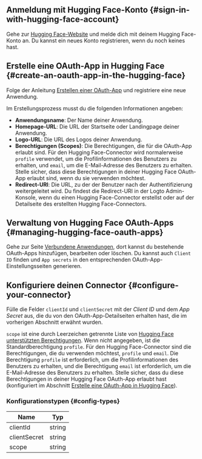 ## Anmeldung mit Hugging Face-Konto \{#sign-in-with-hugging-face-account}

Gehe zur [Hugging Face-Website](https://huggingface.co/) und melde dich mit deinem Hugging Face-Konto an. Du kannst ein neues Konto registrieren, wenn du noch keines hast.

## Erstelle eine OAuth-App in Hugging Face \{#create-an-oauth-app-in-the-hugging-face}

Folge der Anleitung [Erstellen einer OAuth-App](https://huggingface.co/docs/hub/en/oauth#creating-an-oauth-app) und registriere eine neue Anwendung.

Im Erstellungsprozess musst du die folgenden Informationen angeben:

- **Anwendungsname**: Der Name deiner Anwendung.
- **Homepage-URL**: Die URL der Startseite oder Landingpage deiner Anwendung.
- **Logo-URL**: Die URL des Logos deiner Anwendung.
- **Berechtigungen (Scopes)**: Die Berechtigungen, die für die OAuth-App erlaubt sind. Für den Hugging Face-Connector wird normalerweise `profile` verwendet, um die Profilinformationen des Benutzers zu erhalten, und `email`, um die E-Mail-Adresse des Benutzers zu erhalten. Stelle sicher, dass diese Berechtigungen in deiner Hugging Face OAuth-App erlaubt sind, wenn du sie verwenden möchtest.
- **Redirect-URI**: Die URL, zu der der Benutzer nach der Authentifizierung weitergeleitet wird. Du findest die Redirect-URI in der Logto Admin-Konsole, wenn du einen Hugging Face-Connector erstellst oder auf der Detailseite des erstellten Hugging Face-Connectors.

## Verwaltung von Hugging Face OAuth-Apps \{#managing-hugging-face-oauth-apps}

Gehe zur Seite [Verbundene Anwendungen](https://huggingface.co/settings/connected-applications), dort kannst du bestehende OAuth-Apps hinzufügen, bearbeiten oder löschen. Du kannst auch `Client ID` finden und `App secrets` in den entsprechenden OAuth-App-Einstellungsseiten generieren.

## Konfiguriere deinen Connector \{#configure-your-connector}

Fülle die Felder `clientId` und `clientSecret` mit der _Client ID_ und dem _App Secret_ aus, die du von den OAuth-App-Detailseiten erhalten hast, die im vorherigen Abschnitt erwähnt wurden.

`scope` ist eine durch Leerzeichen getrennte Liste von [Hugging Face unterstützten Berechtigungen](https://huggingface.co/docs/hub/en/oauth#currently-supported-scopes). Wenn nicht angegeben, ist die Standardberechtigung `profile`. Für den Hugging Face-Connector sind die Berechtigungen, die du verwenden möchtest, `profile` und `email`. Die Berechtigung `profile` ist erforderlich, um die Profilinformationen des Benutzers zu erhalten, und die Berechtigung `email` ist erforderlich, um die E-Mail-Adresse des Benutzers zu erhalten. Stelle sicher, dass du diese Berechtigungen in deiner Hugging Face OAuth-App erlaubt hast (konfiguriert im Abschnitt [Erstelle eine OAuth-App in Hugging Face](#create-an-oauth-app-in-the-hugging-face)).

### Konfigurationstypen \{#config-types}

| Name         | Typ    |
| ------------ | ------ |
| clientId     | string |
| clientSecret | string |
| scope        | string |
